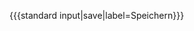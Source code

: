 <includeonly>
<!-- 
'''Freitext:'''

<nowiki>{{{standard input|free text|rows=10}}}</nowiki>
<nowiki>{{{standard input|summary}}}</nowiki>

<nowiki>{{{standard input|minor edit}}} {{{standard input|watch}}}</nowiki> -->

<nowiki>{{{standard input|save|label=Speichern}}}</nowiki> <!-- <nowiki>{{{standard input|preview}}} {{{standard input|changes}}} {{{standard input|cancel}}}</nowiki> -->
</includeonly>